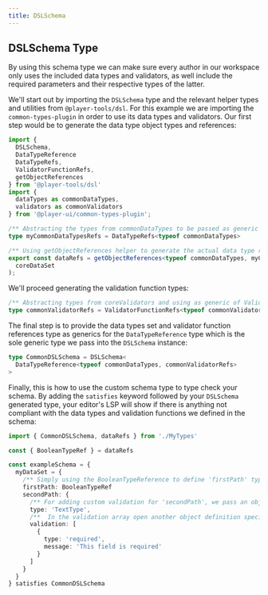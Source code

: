 ```yaml
---
title: DSLSchema
---
```


## DSLSchema Type

By using this schema type we can make sure every author in our workspace only uses the included data types and validators, as well include the required parameters and their respective types of the latter. 

We'll start out by importing the `DSLSchema` type and the relevant helper types and utilities from `@player-tools/dsl`. For this example we are importing the `common-types-plugin` in order to use its data types and validators. Our first step would be to generate the data type object types and references:

```typescript
import { 
  DSLSchema,
  DataTypeReference 
  DataTypeRefs,
  ValidatorFunctionRefs,
  getObjectReferences
} from '@player-tools/dsl'
import {
  dataTypes as commonDataTypes,
  validators as commonValidators
} from '@player-ui/common-types-plugin';

/** Abstracting the types from commonDataTypes to be passed as generic to the DataTypeRefs type for dynamically generating the data type reference types */
type myCommonDataTypesRefs = DataTypeRefs<typeof commonDataTypes>

/** Using getObjectReferences helper to generate the actual data type references we can use in our schema by passing inferred types from commonDataTypes and myCommonDataTypesRefs */
export const dataRefs = getObjectReferences<typeof commonDataTypes, myCommonDataTypesRefs>(
  coreDataSet
);
```

We'll proceed generating the validation function types:

```typescript
/** Abstracting types from coreValidators and using as generic of ValidatorFunctionRefs for dynamically generating the data validation function reference types */
type commonValidatorRefs = ValidatorFunctionRefs<typeof commonValidators>
```

The final step is to provide the data types set and validator function references type as generics for the `DataTypeReference` type which is the sole generic type we pass into the `DSLSchema` instance:
```typescript
type CommonDSLSchema = DSLSchema<
  DataTypeReference<typeof commonDataTypes, commonValidatorRefs>
>
```

Finally, this is how to use the custom schema type to type check your schema. By adding the `satisfies` keyword followed by your `DSLSchema` generated type, your editor's LSP will show if there is anything not compliant with the data types and validation functions we defined in the schema:

```typescript
import { CommonDSLSchema, dataRefs } from './MyTypes'

const { BooleanTypeRef } = dataRefs

const exampleSchema = {
  myDataSet = {
    /** Simply using the BooleanTypeReference to define 'firstPath' type to Boolean */
    firstPath: BooleanTypeRef
    secondPath: {
      /** For adding custom validation for 'secondPath', we pass an object definition with the data 'type', TextType for this example */
      type: 'TextType',
      /**  In the validation array open another object definition specifying the use of the 'required' validator with the 'type' property, with a custom 'message' value */
      validation: [
        {
          type: 'required',
          message: 'This field is required'
        }
      ]
    }
  }
} satisfies CommonDSLSchema
```